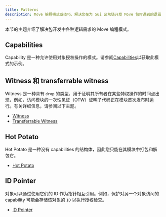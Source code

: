 ```yaml
---
title: Patterns
description: Move 编程模式或技巧，解决您在为 Sui 区块链开发 Move 包时遇到的逻辑问题。这包括 capabilities、witness 和 transferrable witness、hot potato 以及 ID 指针等。
---
```


本节的主题介绍了解决包开发中各种逻辑需求的 Move 编程模式。

## Capabilities

Capability 是一种允许使用对象授权操作的模式。请参阅[Capabilities](./patterns/capabilities.mdx)以获取此模式的示例。

## Witness 和 transferrable witness

Witness 是一种具有 `drop` 的类型，用于证明其所有者在某些特权操作的时间点出现，例如，访问模块的一次性见证（OTW）证明了代码正在模块首次发布时运行。有关详细信息，请参阅以下主题。

- [Witness](./patterns/witness)
- [Transferrable Witness](./patterns/transferrable-witness)

## Hot Potato

Hot Potato 是一种没有 capabilities 的结构体，因此您只能在其模块中打包和解包它。

- [Hot Potato](./patterns/hot-potato)

## ID Pointer

对象可以通过使用它们的 ID 作为指针相互引用。例如，保护对另一个对象访问的 capability 可能会存储该对象的 `ID` 以执行授权检查。

- [ID Pointer](./patterns/id-pointer)

